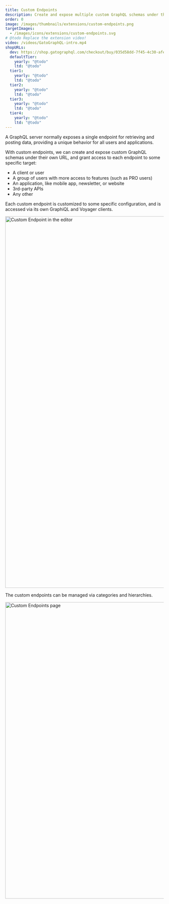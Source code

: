```yaml
---
title: Custom Endpoints
description: Create and expose multiple custom GraphQL schemas under their own URL, for different users, applications, external services, or other.
order: 0
image: /images/thumbnails/extensions/custom-endpoints.png
targetImages:
  - /images/icons/extensions/custom-endpoints.svg
# @todo Replace the extension video!
video: /videos/GatoGraphQL-intro.mp4
shopURLs:
  dev: https://shop.gatographql.com/checkout/buy/035d58dd-7f45-4c30-afe2-c01df0141cad
  defaultTier:
    yearly: "@todo"
    ltd: "@todo"
  tier1:
    yearly: "@todo"
    ltd: "@todo"
  tier2:
    yearly: "@todo"
    ltd: "@todo"
  tier3:
    yearly: "@todo"
    ltd: "@todo"
  tier4:
    yearly: "@todo"
    ltd: "@todo"
---
```


A GraphQL server normally exposes a single endpoint for retrieving and posting data, providing a unique behavior for all users and applications.

With custom endpoints, we can create and expose custom GraphQL schemas under their own URL, and grant access to each endpoint to some specific target:

- A client or user
- A group of users with more access to features (such as PRO users)
- An application, like mobile app, newsletter, or website
- 3rd-party APIs
- Any other

Each custom endpoint is customized to some specific configuration, and is accessed via its own GraphiQL and Voyager clients.

<Image
  src="/assets/guides/upstream/custom-endpoint.png"
  width="1024"
  height="1178"
  alt="Custom Endpoint in the editor"
  caption="Custom Endpoint in the editor"
/>

The custom endpoints can be managed via categories and hierarchies.

<Image
  src="/assets/guides/upstream/custom-endpoints-page.png"
  width="1024"
  height="940"
  alt="Custom Endpoints page"
  caption="Custom Endpoints page"
/>
